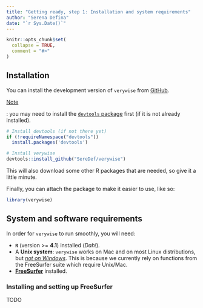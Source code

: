 ```yaml
---
title: "Getting ready, step 1: Installation and system requirements"
author: "Serena Defina"
date: "`r Sys.Date()`"
---
```


```r
knitr::opts_chunk$set(
  collapse = TRUE,
  comment = "#>"
)
```

## Installation

You can install the development version of `verywise` from [GitHub](https://github.com/). 

<ins>Note</ins>: you may need to install the [`devtools` package](https://devtools.r-lib.org/) first (if it is not already installed).

```r
# Install devtools (if not there yet)
if (!requireNamespace("devtools"))
  install.packages('devtools')

# Install verywise
devtools::install_github("SereDef/verywise")
```

This will also download some other R packages that are needed, so give it a little minute. 

Finally, you can attach the package to make it easier to use, like so:

```r
library(verywise)
```

## System and software requirements

In order for `verywise` to run smoothly, you will need:

-   **`R`** (version \>= **4.1**) installed (*Dah!*).
-   A **Unix system**: `verywise` works on Mac and on most Linux distributions, but <ins>*not on Windows*</ins>. This is because we currently rely on functions from the FreeSurfer suite which require Unix/Mac.
-   [**FreeSurfer**](https://surfer.nmr.mgh.harvard.edu/) installed.

### Installing and setting up FreeSurfer

TODO

